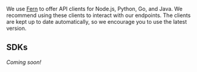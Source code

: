 We use [Fern](www.buildwithfern.com) to offer API clients for Node.js, Python, Go, and Java. We recommend using these clients to interact with our endpoints. The clients are kept up to date automatically, so we encourage you to use the latest version. 

## SDKs

*Coming soon!*

<Cards>
  <Card
    title="Node.js/TypeScript"
    icon="fa-brands fa-node"
    href="https://github.com/imartinez/privateGPT-typescript"
  />
  <Card
    title="Python"
    icon="fa-brands fa-python"
    href="https://github.com/imartinez/privateGPT-python"
  />
  <br />
</Cards>

<br />

<Cards>
  <Card
    title="Java"
    icon="fa-brands fa-java"
    href="https://github.com/imartinez/privateGPT-java"
  />
  <Card
    title="Go"
    icon="fa-brands fa-golang"
    href="https://github.com/imartinez/privateGPT-go"
  />
</Cards>

<br />
